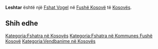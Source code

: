 {{Fshat në Kosovës
 | Emri                = Leshtar
| sqi_N_name = Leshtar
| sqi_N_FULL_NAME_RO = Leshtar
| sqi_N_FULL_NAME_ND_RO = Leshtar
| sqi_N_SORT_NAME_RG = LESHTAR
| sqi_N_FULL_NAME_RG = Leshtar
| sqi_N_FULL_NAME_ND_RG = Leshtar
| srp_N_name = Lještar
| srp_N_FULL_NAME_RO = Lještar
| srp_N_FULL_NAME_ND_RO = Ljestar
| srp_N_SORT_NAME_RG = LJESTAR
| srp_N_FULL_NAME_RG = Lještar
| srp_N_FULL_NAME_ND_RG = Ljestar
| srp_NS_name = Љештар
| srp_NS_FULL_NAME_RO = Љештар
| srp_NS_FULL_NAME_ND_RO = Љештар
| srp_NS_SORT_NAME_RG = ЉЕШТАР
| srp_NS_FULL_NAME_RG = Љештар
| srp_NS_FULL_NAME_ND_RG = Љештар
| srp_V_name = Leštar
| srp_V_FULL_NAME_RO = Leštar
| srp_V_FULL_NAME_ND_RO = Lestar
| srp_V_SORT_NAME_RG = LESTAR
| srp_V_FULL_NAME_RG = Leštar
| srp_V_FULL_NAME_ND_RG = Lestar

 | Emri (Rasa dhanore) = 
 | Figura              = 
 | Shteti              = Kosovo
 | Komuna              = Fushë Kosovë
 | Kodi postar         = 
 | Sipërfaqja          = 

 | Popullsia           = 

 | Regj. i popullsisë  = 
 | Dend. e popullsisë  = 
 | Faqja zyrtare       = 
 <!--- Koordinatat ----> 
 | Gjerësia            = 42.653889
 | Gjatësia            = 21.482778
 | Lartësia            = 
}}
'''Leshtar''' është një [[Fshat Vogel]] në [[Fushë Kosovë]] të [[Kosovës]].

<!-- == Gjeografia == -->
<!-- == Historia == -->
<!-- == Demografia == -->
== Shih edhe ==
{{Komuna Fushë Kosovë}}
{{Kosovo-Administrata-Cung}}

[[Kategoria:Fshatra në Kosovës]]
[[Kategoria:Fshatra në Kommunes Fushë Kosovë]]
[[Kategoria:Vendbanime në Kosovës]]